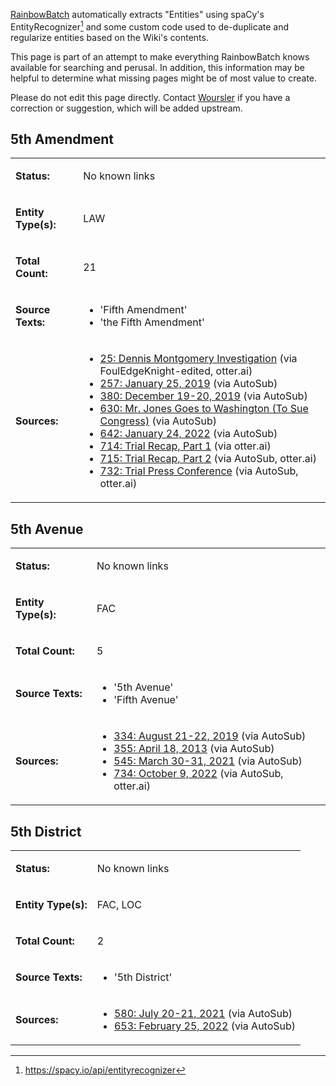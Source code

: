 [[User:RainbowBatch | RainbowBatch]] automatically extracts "Entities" using spaCy's EntityRecognizer<ref>https://spacy.io/api/entityrecognizer</ref> and some custom code used to de-duplicate and regularize entities based on the Wiki's contents.

This page is part of an attempt to make everything RainbowBatch knows available for searching and perusal. In addition, this information may be helpful to determine what missing pages might be of most value to create.

Please do not edit this page directly. Contact [[User:Woursler | Woursler]] if you have a correction or suggestion, which will be added upstream.

==5th Amendment==
{| class="fandom-table"
|'''Status:'''
|No known links
|-
|'''Entity Type(s):'''
|LAW
|-
|'''Total Count:'''
|21
|-
|'''Source Texts:'''
|

*'Fifth Amendment'
*'the Fifth Amendment'

|-
|'''Sources:'''
|

*[[25: Dennis Montgomery Investigation]] (via FoulEdgeKnight-edited, otter.ai)
*[[257: January 25, 2019]] (via AutoSub)
*[[380: December 19-20, 2019]] (via AutoSub)
*[[630: Mr. Jones Goes to Washington (To Sue Congress)]] (via AutoSub)
*[[642: January 24, 2022]] (via AutoSub)
*[[714: Trial Recap, Part 1]] (via otter.ai)
*[[715: Trial Recap, Part 2]] (via AutoSub, otter.ai)
*[[732: Trial Press Conference]] (via AutoSub, otter.ai)

|}

==5th Avenue==
{| class="fandom-table"
|'''Status:'''
|No known links
|-
|'''Entity Type(s):'''
|FAC
|-
|'''Total Count:'''
|5
|-
|'''Source Texts:'''
|

*'5th Avenue'
*'Fifth Avenue'

|-
|'''Sources:'''
|

*[[334: August 21-22, 2019]] (via AutoSub)
*[[355: April 18, 2013]] (via AutoSub)
*[[545: March 30-31, 2021]] (via AutoSub)
*[[734: October 9, 2022]] (via AutoSub, otter.ai)

|}

==5th District==
{| class="fandom-table"
|'''Status:'''
|No known links
|-
|'''Entity Type(s):'''
|FAC, LOC
|-
|'''Total Count:'''
|2
|-
|'''Source Texts:'''
|

*'5th District'

|-
|'''Sources:'''
|

*[[580: July 20-21, 2021]] (via AutoSub)
*[[653: February 25, 2022]] (via AutoSub)

|}
